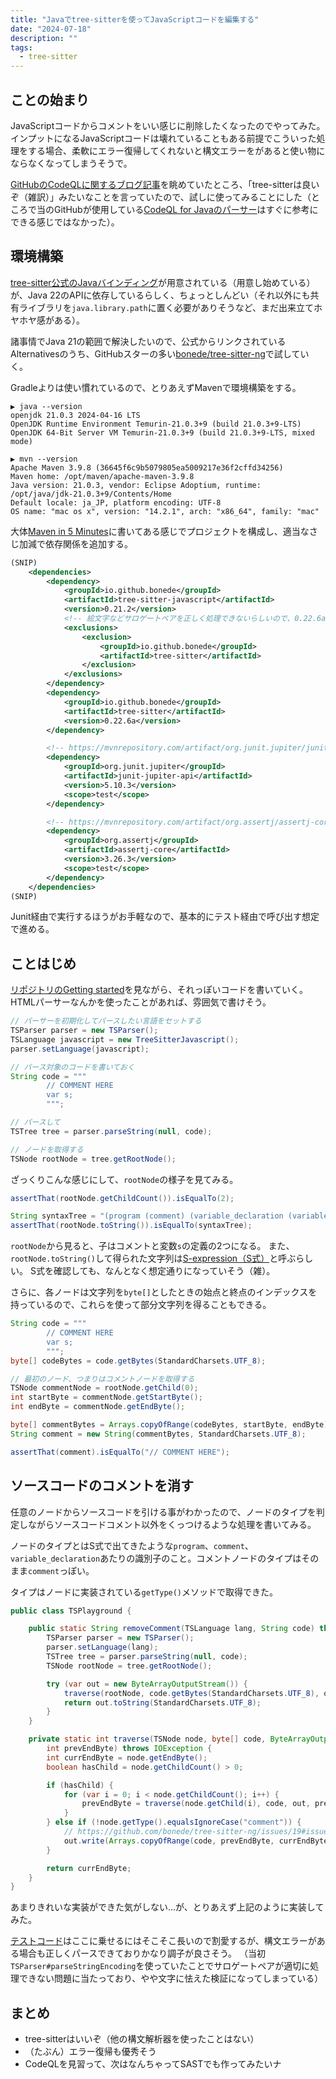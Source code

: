 ```yaml
---
title: "Javaでtree-sitterを使ってJavaScriptコードを編集する"
date: "2024-07-18"
description: ""
tags:
  - tree-sitter
---
```


## ことの始まり

JavaScriptコードからコメントをいい感じに削除したくなったのでやってみた。
インプットになるJavaScriptコードは壊れていることもある前提でこういった処理をする場合、柔軟にエラー復帰してくれないと構文エラーをがあると使い物にならなくなってしまうそうで。

[GitHubのCodeQLに関するブログ記事](https://github.blog/2022-02-01-code-scanning-and-ruby-turning-source-code-into-a-queryable-database/)を眺めていたところ、「tree-sitterは良いぞ（雑訳）」みたいなことを言っていたので、試しに使ってみることにした（ところで当のGitHubが使用している[CodeQL for Javaのパーサー](https://github.com/github/codeql/blob/main/javascript/extractor/README.md)はすぐに参考にできる感じではなかった）。

## 環境構築

[tree-sitter公式のJavaバインディング](https://github.com/tree-sitter/java-tree-sitter)が用意されている（用意し始めている）が、Java 22のAPIに依存しているらしく、ちょっとしんどい（それ以外にも共有ライブラリを`java.library.path`に置く必要がありそうなど、まだ出来立てホヤホヤ感がある）。

諸事情でJava 21の範囲で解決したいので、公式からリンクされているAlternativesのうち、GitHubスターの多い[bonede/tree-sitter-ng](https://github.com/bonede/tree-sitter-ng)で試していく。

Gradleよりは使い慣れているので、とりあえずMavenで環境構築をする。

```
▶ java --version
openjdk 21.0.3 2024-04-16 LTS
OpenJDK Runtime Environment Temurin-21.0.3+9 (build 21.0.3+9-LTS)
OpenJDK 64-Bit Server VM Temurin-21.0.3+9 (build 21.0.3+9-LTS, mixed mode)

▶ mvn --version
Apache Maven 3.9.8 (36645f6c9b5079805ea5009217e36f2cffd34256)
Maven home: /opt/maven/apache-maven-3.9.8
Java version: 21.0.3, vendor: Eclipse Adoptium, runtime: /opt/java/jdk-21.0.3+9/Contents/Home
Default locale: ja_JP, platform encoding: UTF-8
OS name: "mac os x", version: "14.2.1", arch: "x86_64", family: "mac"
```

大体[Maven in 5 Minutes](https://maven.apache.org/guides/getting-started/maven-in-five-minutes.html)に書いてある感じでプロジェクトを構成し、適当なさじ加減で依存関係を追加する。

```xml
(SNIP)
    <dependencies>
        <dependency>
            <groupId>io.github.bonede</groupId>
            <artifactId>tree-sitter-javascript</artifactId>
            <version>0.21.2</version>
            <!-- 絵文字などサロゲートペアを正しく処理できないらしいので、0.22.6aを強制する -->
            <exclusions>
                <exclusion>
                    <groupId>io.github.bonede</groupId>
                    <artifactId>tree-sitter</artifactId>
                </exclusion>
            </exclusions>
        </dependency>
        <dependency>
            <groupId>io.github.bonede</groupId>
            <artifactId>tree-sitter</artifactId>
            <version>0.22.6a</version>
        </dependency>

        <!-- https://mvnrepository.com/artifact/org.junit.jupiter/junit-jupiter-api -->
        <dependency>
            <groupId>org.junit.jupiter</groupId>
            <artifactId>junit-jupiter-api</artifactId>
            <version>5.10.3</version>
            <scope>test</scope>
        </dependency>

        <!-- https://mvnrepository.com/artifact/org.assertj/assertj-core -->
        <dependency>
            <groupId>org.assertj</groupId>
            <artifactId>assertj-core</artifactId>
            <version>3.26.3</version>
            <scope>test</scope>
        </dependency>
    </dependencies>
(SNIP)
```

Junit経由で実行するほうがお手軽なので、基本的にテスト経由で呼び出す想定で進める。

## ことはじめ

[リポジトリのGetting started](https://github.com/bonede/tree-sitter-ng?tab=readme-ov-file#getting-started)を見ながら、それっぽいコードを書いていく。HTMLパーサーなんかを使ったことがあれば、雰囲気で書けそう。

```java
// パーサーを初期化してパースしたい言語をセットする
TSParser parser = new TSParser();
TSLanguage javascript = new TreeSitterJavascript();
parser.setLanguage(javascript);

// パース対象のコードを書いておく
String code = """
        // COMMENT HERE
        var s;
        """;

// パースして
TSTree tree = parser.parseString(null, code);

// ノードを取得する
TSNode rootNode = tree.getRootNode();
```

ざっくりこんな感じにして、`rootNode`の様子を見てみる。

```java
assertThat(rootNode.getChildCount()).isEqualTo(2);

String syntaxTree = "(program (comment) (variable_declaration (variable_declarator name: (identifier))))";
assertThat(rootNode.toString()).isEqualTo(syntaxTree);
```

`rootNode`から見ると、子はコメントと変数`s`の定義の2つになる。
また、`rootNode.toString()`して得られた文字列は[S-expression（S式）](https://ja.wikipedia.org/wiki/S%E5%BC%8F)と呼ぶらしい。
S式を確認しても、なんとなく想定通りになっていそう（雑）。

さらに、各ノードは文字列を`byte[]`としたときの始点と終点のインデックスを持っているので、これらを使って部分文字列を得ることもできる。

```java
String code = """
        // COMMENT HERE
        var s;
        """;
byte[] codeBytes = code.getBytes(StandardCharsets.UTF_8);

// 最初のノード、つまりはコメントノードを取得する
TSNode commentNode = rootNode.getChild(0);
int startByte = commentNode.getStartByte();
int endByte = commentNode.getEndByte();

byte[] commentBytes = Arrays.copyOfRange(codeBytes, startByte, endByte);
String comment = new String(commentBytes, StandardCharsets.UTF_8);

assertThat(comment).isEqualTo("// COMMENT HERE");
```

## ソースコードのコメントを消す

任意のノードからソースコードを引ける事がわかったので、ノードのタイプを判定しながらソースコードコメント以外をくっつけるような処理を書いてみる。

ノードのタイプとはS式で出てきたような`program`、`comment`、`variable_declaration`あたりの識別子のこと。コメントノードのタイプはそのまま`comment`っぽい。

タイプはノードに実装されている`getType()`メソッドで取得できた。

```java
public class TSPlayground {

    public static String removeComment(TSLanguage lang, String code) throws IOException {
        TSParser parser = new TSParser();
        parser.setLanguage(lang);
        TSTree tree = parser.parseString(null, code);
        TSNode rootNode = tree.getRootNode();

        try (var out = new ByteArrayOutputStream()) {
            traverse(rootNode, code.getBytes(StandardCharsets.UTF_8), out, 0);
            return out.toString(StandardCharsets.UTF_8);
        }
    }

    private static int traverse(TSNode node, byte[] code, ByteArrayOutputStream out,
        int prevEndByte) throws IOException {
        int currEndByte = node.getEndByte();
        boolean hasChild = node.getChildCount() > 0;

        if (hasChild) {
            for (var i = 0; i < node.getChildCount(); i++) {
                prevEndByte = traverse(node.getChild(i), code, out, prevEndByte);
            }
        } else if (!node.getType().equalsIgnoreCase("comment")) {
            // https://github.com/bonede/tree-sitter-ng/issues/19#issuecomment-2130987620
            out.write(Arrays.copyOfRange(code, prevEndByte, currEndByte));
        }

        return currEndByte;
    }
}
```

あまりきれいな実装ができた気がしない...が、とりあえず上記のように実装してみた。

[テストコード](https://github.com/shiomiyan/java-playground/blob/master/src/test/java/com/example/TSPlaygroundTest.java)はここに乗せるにはそこそこ長いので割愛するが、構文エラーがある場合も正しくパースできておりかなり調子が良さそう。
（当初`TSParser#parseStringEncoding`を使っていたことでサロゲートペアが適切に処理できない問題に当たっており、やや文字に怯えた検証になってしまっている）

## まとめ

- tree-sitterはいいぞ（他の構文解析器を使ったことはない）
- （たぶん）エラー復帰も優秀そう
- CodeQLを見習って、次はなんちゃってSASTでも作ってみたいナ
